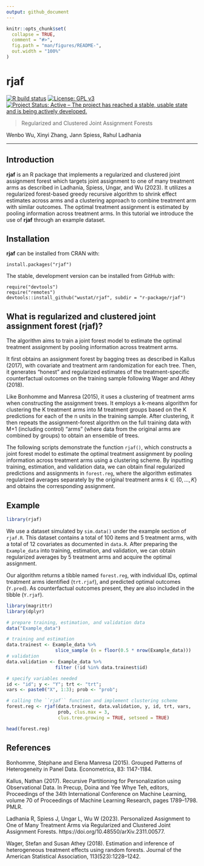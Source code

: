 ```yaml
---
output: github_document
---
```


<!-- README.md is generated from README.Rmd. Please edit that file -->

```r
knitr::opts_chunk$set(
  collapse = TRUE,
  comment = "#>",
  fig.path = "man/figures/README-",
  out.width = "100%"
)
```

# rjaf

<!-- badges: start -->
[![R build status](https://github.com/wustat/rjaf/blob/main/r-package/rjaf/.github/workflows/R-CMD-check.yaml/badge.svg)](https://github.com/wustat/rjaf/actions)
[![License: GPL v3](https://img.shields.io/badge/License-GPLv3-blue.svg)](https://www.gnu.org/licenses/gpl-3.0)
[![Project Status: Active – The project has reached a stable, usable state and is being actively developed.](https://www.repostatus.org/badges/latest/active.svg)](https://www.repostatus.org/#active)
<!-- badges: end -->

> Regularized and Clustered Joint Assignment Forests

Wenbo Wu, Xinyi Zhang, Jann Spiess, Rahul Ladhania

---
## Introduction

**rjaf** is an R package that implements a regularized and clustered joint assignment forest which targets joint assignment to one of many treatment arms as described in Ladhania, Spiess, Ungar, and Wu (2023). It utilizes a regularized forest-based greedy recursive algorithm to shrink effect estimates across arms and a clustering approach to combine treatment arm with similar outcomes. The optimal treatment assignment is estimated by pooling information across treatment arms. In this tutorial we introduce the use of **rjaf** through an example dataset.



## Installation
**rjaf** can be installed from CRAN with:
```
install.packages("rjaf")
```

The stable, development version can be installed from GitHub with:
```
require("devtools")
require("remotes")
devtools::install_github("wustat/rjaf", subdir = "r-package/rjaf")
```

## What is regularized and clustered joint assignment forest (rjaf)? 
The algorithm aims to train a joint forest model to estimate the optimal treatment assignment by pooling information across treatment arms.

It first obtains an assignment forest by bagging trees as described in Kallus (2017),  with covariate and treatment arm randomization for each tree. Then, it generates "honest" and regularized estimates of the treatment-specific counterfactual outcomes on the training sample following Wager and Athey (2018).

Like Bonhomme and Manresa (2015), it uses a clustering of treatment arms when constructing the assignment trees. It employs a k-means algorithm for clustering the K treatment arms into M treatment groups based on the K predictions for each of the n units in the training sample. After clustering, it then repeats the assignment-forest algorithm on the full training data with M+1 (including control) "arms" (where data from the original arms are combined by groups) to obtain an ensemble of trees.

The following scripts demonstrate the function ``rjaf()``, which constructs a joint forest model to estimate the optimal treatment assignment by pooling information across treatment arms using a clustering scheme. By inputting training, estimation, and validation data, we can obtain final regularized predictions and assignments in ``forest.reg``, where the algorithm estimates regularized averages separately by the original treatment arms $k \in \{0,\ldots,K\}$ and obtains the corresponding assignment.


## Example

```r
library(rjaf)
```


We use a dataset simulated by `sim.data()` under the example section of `rjaf.R`. This dataset contains a total of 100 items and 5 treatment arms, with a total of 12 covariates as documented in `data.R`. After preparing the `Example_data` into training, estimation, and validation, we can obtain regularized averages by 5 treatment arms and acquire the optimal assignment. 

Our algorithm returns a tibble named ``forest.reg``, with individual IDs, optimal treatment arms identified (`trt.rjaf`), and predicted optimal outcomes (`Y.pred`). As counterfactual outcomes present, they are also included in the tibble (`Y.rjaf`).

```r
library(magrittr)
library(dplyr)

# prepare training, estimation, and validation data
data("Example_data")

# training and estimation
data.trainest <- Example_data %>% 
                  slice_sample (n = floor(0.5 * nrow(Example_data)))
# validation
data.validation <- Example_data %>% 
                  filter (!id %in% data.trainest$id)

# specify variables needed
id <- "id"; y <- "Y"; trt <- "trt";  
vars <- paste0("X", 1:3); prob <- "prob";

# calling the ``rjaf`` function and implement clustering scheme
forest.reg <- rjaf(data.trainest, data.validation, y, id, trt, vars, 
                   prob, clus.max = 3, 
                   clus.tree.growing = TRUE, setseed = TRUE)

head(forest.reg)

```


## References

Bonhomme, Stéphane and Elena Manresa (2015). Grouped Patterns of Heterogeneity in Panel Data. Econometrica, 83: 1147-1184.
\cr

Kallus, Nathan (2017). Recursive Partitioning for Personalization using Observational Data. In Precup, Doina and Yee Whye Teh, editors, Proceedings of the 34th International Conference on Machine Learning, volume 70 of Proceedings of Machine Learning Research, pages 1789–1798. PMLR.
\cr

Ladhania R, Spiess J, Ungar L, Wu W (2023). Personalized Assignment to One of Many Treatment Arms via Regularized and Clustered Joint Assignment Forests. https://doi.org/10.48550/arXiv.2311.00577.
\cr

Wager, Stefan and Susan Athey (2018). Estimation and inference of heterogeneous treatment effects using random forests. Journal of the American Statistical Association, 113(523):1228–1242.
\cr
